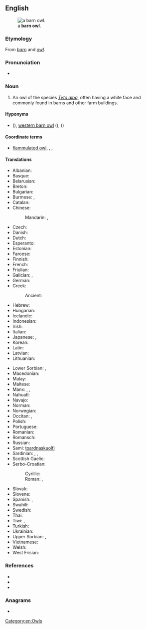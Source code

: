 ==English==
[[Image:Tyto alba tylluan wen detail.jpg|thumb|a '''barn owl'''.]]

===Etymology===
From ''[[barn]]'' and ''[[owl]]''.

===Pronunciation===
* {{IPA|en|/ˈbɑːn ˌaʊl/|/ˈbɑɹn ˌaʊəl/}}

===Noun===
{{en-noun}}

# An owl of the species ''[[Tyto alba]]'', often having a white face and commonly found in barns and other farm buildings.

====Hyponyms====
* {{sense|''Tyto alba''}} {{vern|eastern barn owl}} ({{taxlink|Tyto alba delicatula|subspecies|ver=191007}}), [[western barn owl]] ({{taxlink|Tyto alba alba|subspecies|ver=191007}}), {{vern|American barn owl}} ({{taxlink|Tyto alba furcata|subspecies|ver=191007}})

====Coordinate terms====
* {{sense|owl living in farm buildings}} [[flammulated owl]], {{l|en|great horned owl}}, {{vern|greater sooty owl}}, {{l|en|tawny owl}}

====Translations====
{{trans-top|''Tyto alba''}}
* Albanian: {{t|sq|kukuvajka mjekroshe}}
* Basque: {{t|eu|hontz zuri}}
* Belarusian: {{t|be|сіпуха звычайная|f}}
* Breton: {{t|br|grell voutin}}
* Bulgarian: {{t|bg|забулена сова|f}}
* Burmese: {{t|my|လင်ကောင်ပိုး}}, {{t+|my|ငှက်ဆိုး}}
* Catalan: {{t+|ca|òliba}}
* Chinese:
*: Mandarin: {{t|cmn|倉鴞|sc=Hani}}, {{t|cmn|仓鸮|tr=cāngxiāo|sc=Hani}}
* Czech: {{t|cs|sova pálená|f}}
* Danish: {{t+|da|slørugle}}
* Dutch: {{t+|nl|kerkuil|m}}
* Esperanto: {{t|eo|turstrigo}}
* Estonian: {{t|et|loorkakk}}
* Faroese: {{t|fo|hjartaugla}}
* Finnish: {{t+|fi|tornipöllö}}
* French: {{t+|fr|chouette effraie|f}}
* Friulian: {{t|fur|barbezuan}}
* Galician: {{t|gl|curuxa común}}, {{t+|gl|curuxa|f}}
* German: {{t+|de|Schleiereule|f}}
* Greek: {{t+|el|πεπλόγλαυκα|f}}
*: Ancient: {{t|grc|τυτώ|f}}
* Hebrew: {{t+|he|תנשמת|f|tr=tinshemet|sc=Hebr}}
* Hungarian: {{t+|hu|gyöngybagoly}}
* Icelandic: {{t|is|turnugla}}
* Indonesian: {{t|id|serak jawa}}
* Irish: {{t|ga|scréachóg reilige|f}}
* Italian: {{t+|it|barbagianni}}
* Japanese: {{t+|ja|面梟|tr=めんふくろう, menfukurō}}, {{t+|ja|メンフクロウ|tr=menfukurō}}
* Korean: {{t|ko|가면올빼미}}
* Latin: {{t|la|parra}}
* Latvian: {{t|lv|plīvurpūce}}
* Lithuanian: {{t|lt|liepsnotoji pelėda}}
{{trans-mid}}
* Lower Sorbian: {{t|dsb|wokata sowa|f}}, {{t|dsb|pisana sowa|f}}
* Macedonian: {{t|mk|дамчест був|m}}
* Malay: {{t|ms|pungguk jelapang}}
* Maltese: {{t|mt|barbaġann}}
* Manx: {{t|gv|hullad soailt|f}}, {{t|gv|hullad vane|f}}, {{t|gv|caillagh oie|f}}
* Nahuatl: {{t|nah|chicuahtli}}
* Navajo: {{t|nv|biniiʼłigaii}}
* Norman: {{t|nrf|blianc cahouain}}
* Norwegian: {{t|no|tårnugle}}
* Occitan: {{t|oc|dama blanca}}, {{t+|oc|caús}}
* Polish: {{t+|pl|płomykówka}}
* Portuguese: {{t+|pt|coruja-das-torres|f}}
* Romanian: {{t+|ro|strigă}}
* Romansch: {{t|rm|tschuetta velada}}
* Russian: {{t|ru|сипу́ха обыкнове́нная|f}}
* Sami: [[toardnaskuolfi]]
* Sardinian: {{t|sc|cuccufiu}}, {{t|sc|stria bianca}}, {{t|sc|istria bianca}}
* Scottish Gaelic: {{t|gd|cailleach-oidhche|f}}
* Serbo-Croatian:
*: Cyrillic: {{t|sh|кукувиjа|f}}
*: Roman: {{t+|sh|kukuvija|f}}, {{t+|sh|kukuvija drijemavica}}
* Slovak: {{t|sk|plamienka driemavá|f}}
* Slovene: {{t|sl|pegasta sova|f}}
* Spanish: {{t+|es|lechuza|f}}, {{t|es|lechuza común|f}}
* Swahili: {{t+|sw|bundi}}
* Swedish: {{t+|sv|tornuggla}}
* Thai: {{t+|th|นกแสก}}
* Tiwi: {{t|tiw|pinjoma}}, {{t|tiw|pinjomwa}}
* Turkish: {{t+|tr|peçeli baykuş}}
* Ukrainian: {{t|uk|сипуха|f}}
* Upper Sorbian: {{t|hsb|wokata sowa|f}}, {{t|hsb|pisana sowa|f}}
* Vietnamese: {{t|vi|cú lợn}}
* Welsh: {{t|cy|tylluan wen}}
* West Frisian: {{t|fy|goudûle}}
{{trans-bottom}}

===References===
* {{pedia}}
* {{specieslite|i=1|Tyto alba}}
* {{comcatlite|i=1|Tyto alba}}

===Anagrams===
* {{anagrams|en|a=ablnorw|Walborn}}

[[Category:en:Owls]]